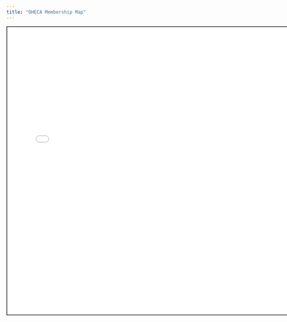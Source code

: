 ```yaml
---
title: "OHECA Membership Map"
---
```


<iframe src='images\Membership_Export.html' height='750' width='750' style='border: 2px solid #464646;'>
